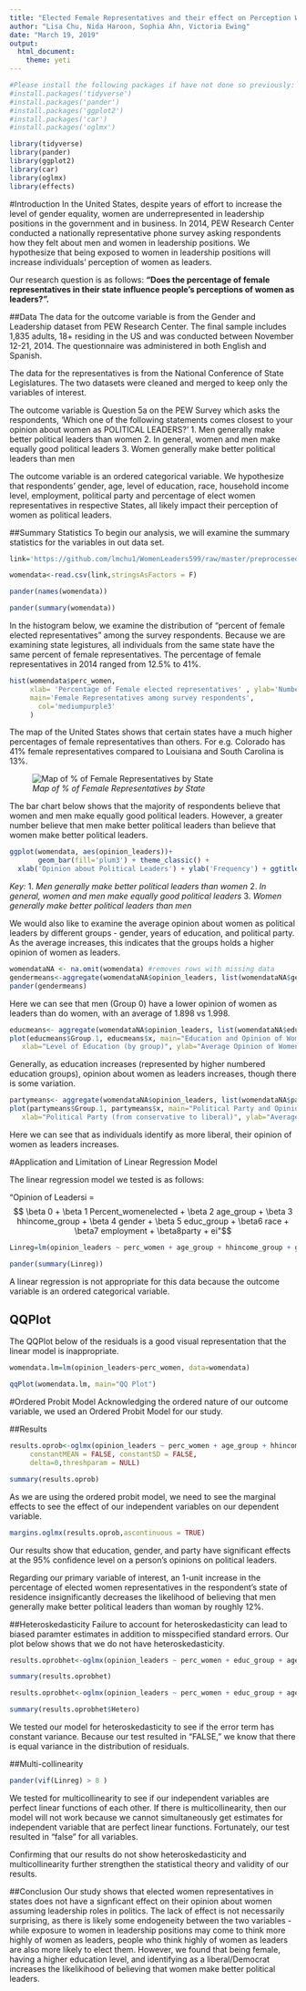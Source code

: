```yaml
---
title: "Elected Female Representatives and their effect on Perception Women Leaders"
author: "Lisa Chu, Nida Haroon, Sophia Ahn, Victoria Ewing"
date: "March 19, 2019"
output:
  html_document:
    theme: yeti
---
```


```r
#Please install the following packages if have not done so previously:
#install.packages('tidyverse')
#install.packages('pander')
#install.packages('ggplot2')
#install.packages('car')
#install.packages('oglmx')

library(tidyverse)
library(pander)
library(ggplot2)
library(car)
library(oglmx)
library(effects)
```

 
#Introduction 
In the United States, despite years of effort to increase the level of gender equality, women are underrepresented in leadership positions in the government and in business. In 2014, PEW Research Center conducted a nationally representative phone survey asking respondents how they felt about men and women in leadership positions. We hypothesize that being exposed to women in leadership positions will increase individuals' perception of women as leaders. 
 
Our research question is as follows: **"Does the percentage of female representatives in their state influence people's perceptions of women as leaders?".**


##Data
The data for the outcome variable is from the Gender and Leadership dataset from PEW Research Center. The final sample includes 1,835 adults, 18+ residing in the US and was conducted between November 12-21, 2014. The questionnaire was administered in both English and Spanish.

The data for the representatives is from the National Conference of State Legislatures. The two datasets were cleaned and merged to keep only the variables of interest. 

The outcome variable is Question 5a on the PEW Survey which asks the respondents, 'Which one of the following statements comes closest to your opinion about women as POLITICAL LEADERS?' 
1. Men generally make better political leaders than women 
2. In general, women and men make equally good political leaders 
3. Women generally make better political leaders than men

The outcome variable is an ordered categorical variable. We hypothesize that respondents' gender, age, level of education, race, household income level, employment, political party and percentage of elect women representatives in respective States, all likely impact their perception of women as political leaders.

##Summary Statistics
To begin our analysis, we will examine the summary statistics for the variables in out data set.
```r
link='https://github.com/lmchu1/WomenLeaders599/raw/master/preprocessed_data.csv'

womendata<-read.csv(link,stringsAsFactors = F)

pander(names(womendata))

```


```r
pander(summary(womendata)) 

```


In the histogram below, we examine the distribution of "percent of female elected representatives" among the survey respondents. Because we are examining state legistures, all individuals from the same state have the same percent of female representatives. The percentage of female representatives in 2014 ranged from 12.5% to 41%.
```r
hist(womendata$perc_women,
     xlab= 'Percentage of Female elected representatives' , ylab='Number of Survey Respondents',
     main='Female Representatives among survey respondents',
       col='mediumpurple3'
     )

```



The map of the United States shows that certain states have a much higher percentages of female representatives than others. For e.g. Colorado has 41% female representatives compared to Louisiana and South Carolina is 13%.

![*Map of % of Female Representatives by State*](https://github.com/lmchu1/WomenLeaders599/blob/master/images/states_map.JPG?raw=true)


The bar chart below shows that the majority of respondents believe that women and men make equally good political leaders. However, a greater number believe that men make better political leaders than believe that women make better political leaders.


```r
ggplot(womendata, aes(opinion_leaders))+
       geom_bar(fill='plum3') + theme_classic() +
  xlab('Opinion about Political Leaders') + ylab('Frequency') + ggtitle('Distribution of Opinions about Leaders')

```

*Key:* 
1. *Men generally make better political leaders than women *
2. *In general, women and men make equally good political leaders*
3. *Women generally make better political leaders than men*


We would also like to examine the average opinion about women as political leaders by different groups - gender, years of education, and political party. As the average increases, this indicates that the groups holds a higher opinion of women as leaders.

```r
womendataNA <- na.omit(womendata) #removes rows with missing data
gendermeans<-aggregate(womendataNA$opinion_leaders, list(womendataNA$gender), mean) #calculates the mean opinion about political leaders by gender
pander(gendermeans)

```

Here we can see that men (Group 0) have a lower opinion of women as leaders than do women, with an average of 1.898 vs 1.998.


```r
educmeans<- aggregate(womendataNA$opinion_leaders, list(womendataNA$educ_group), mean) #calculates the mean opinion about political leaders by educational group 
plot(educmeans$Group.1, educmeans$x, main="Education and Opinion of Women Leaders", 
   xlab="Level of Education (by group)", ylab="Average Opinion of Women Leaders ", pch=19)

```

Generally, as education increases (represented by higher numbered education groups), opinion about women as leaders increases, though there is some variation.



```r
partymeans<- aggregate(womendataNA$opinion_leaders, list(womendataNA$party), mean) #calculates the mean opinion about political leaders by political party
plot(partymeans$Group.1, partymeans$x, main="Political Party and Opinion of Women Leaders", 
   xlab="Political Party (from conservative to liberal)", ylab="Average Opinion of Women Leaders ", pch=19)
```

Here we can see that as individuals identify as more liberal, their opinion of women as leaders increases.



#Application and Limitation of Linear Regression Model

The linear regression model we tested is as follows:

"Opinion of Leadersi =$$ \beta 0 + \beta 1 Percent_womenelected + \beta 2 age_group + \beta 3 hhincome_group + \beta 4 gender + \beta 5 educ_group + \beta6 race + \beta7 employment + \beta8party + ei"$$

```r
Linreg=lm(opinion_leaders ~ perc_women + age_group + hhincome_group + gender + educ_group + race + employment + party, data=womendata) 


```


```r

pander(summary(Linreg))


```

A linear regression is not appropriate for this data because the outcome variable is an ordered categorical variable. 

## QQPlot
The QQPlot below of the residuals is a good visual representation that the linear model is inappropriate.
```r
womendata.lm=lm(opinion_leaders~perc_women, data=womendata)

qqPlot(womendata.lm, main="QQ Plot")

```


#Ordered Probit Model
Acknowledging the ordered nature of our outcome variable, we used an Ordered Probit Model for our study. 

##Results

```r

results.oprob<-oglmx(opinion_leaders ~ perc_women + age_group + hhincome_group + gender + educ_group + race + employment + party, data=womendata, link="probit",
     constantMEAN = FALSE, constantSD = FALSE,                         
     delta=0,threshparam = NULL)

summary(results.oprob)
```

As we are using the ordered probit model, we need to see the marginal effects to see the effect of our independent variables on our dependent variable. 

```r
margins.oglmx(results.oprob,ascontinuous = TRUE)
```

Our results show that education, gender, and party have significant effects at the 95% confidence level on a person's opinions on political leaders. 

Regarding our primary variable of interest, an 1-unit increase in the percentage of elected women representatives in the respondent's state of residence insignificantly decreases the likelihood of believing that men generally make better political leaders than woman by roughly 12%.

##Heteroskedasticity
Failure to account for heteroskedasticity can lead to biased paramter estimates in addition to misspecified standard errors. Our plot below shows that we do not have heteroskedasticity.

```r
results.oprobhet<-oglmx(opinion_leaders ~ perc_women + educ_group + age_group + gender + hhincome_group + race + employment + party, data=womendata,constantMEAN= FALSE, constantSD= FALSE,threshparam=NULL)   

summary(results.oprobhet)
```

```r
results.oprobhet<-oglmx(opinion_leaders ~ perc_women + educ_group + age_group + gender + hhincome_group + race + employment + party, data=womendata,constantMEAN= FALSE, constantSD= FALSE,threshparam=NULL)   

summary(results.oprobhet$Hetero)
```

We tested our model for heteroskedasticity to see if the error term has constant variance. Because our test resulted in "FALSE," we know that there is equal variance in the distribution of residuals.

##Multi-collinearity
```r

pander(vif(Linreg) > 8 )

```
We tested for multicollinearity to see if our independent variables are perfect linear functions of each other. If there is multicollinearity, then our model will not work because we cannot simultaneously get estimates for independent variable that are perfect linear functions. Fortunately, our test resulted in "false" for all variables.

Confirming that our results do not show heteroskedasticity and multicollinearity further strengthen the statistical theory and validity of our results.

##Conclusion
Our study shows that elected women representatives in  states does not have a signficant effect on their opinion about women assuming leadership roles in politics. The lack of effect is not necessarily surprising, as there is likely some endogeneity between the two variables - while exposure to women in leadership positions may come to think more highly of women as leaders, people who think highly of women as leaders are also more likely to elect them. However, we found that being female, having a higher education level, and identifying as a liberal/Democrat increases the likelikihood of believing that women make better political leaders.



